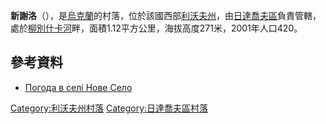 {{coord|49|15|37|N|24|6|20|E|scale:100000|display=title}}

'''新謝洛'''（{{lang-uk|Нове Село}}），是[[烏克蘭|烏克蘭]]的村落，位於該國西部[[利沃夫州|利沃夫州]]，由[[日達喬夫區|日達喬夫區]]負責管轄，處於[[柳別什卡河_(德涅斯特河支流)|柳別什卡河]]畔，面積1.12平方公里，海拔高度271米，2001年人口420。

==參考資料==
* [http://weather.in.ua/ua/l'vovskaja/17238 Погода в селі Нове Село]

{{DEFAULTSORT:Нове Село}}
[[Category:利沃夫州村落|Category:利沃夫州村落]]
[[Category:日達喬夫區村落|Category:日達喬夫區村落]]


{{Lviv-geo-stub}}